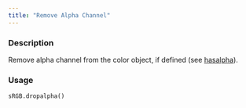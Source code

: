 ```yaml
---
title: "Remove Alpha Channel"
---
```


### Description

Remove alpha channel from the color object, if defined
(see [hasalpha](colorspace.colorlib.sRGB.hasalpha.qmd)).

### Usage

<pre><code class='language-python'>sRGB.dropalpha()</code></pre>
